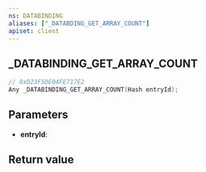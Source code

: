 ```yaml
---
ns: DATABINDING
aliases: ["_DATABDING_GET_ARRAY_COUNT"]
apiset: client
---
```

## _DATABINDING_GET_ARRAY_COUNT

```c
// 0xD23F5DE04FE717E2
Any _DATABINDING_GET_ARRAY_COUNT(Hash entryId);
```


## Parameters
* **entryId**:

## Return value